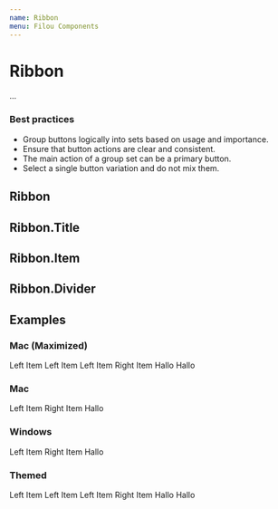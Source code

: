 ```yaml
---
name: Ribbon
menu: Filou Components
---
```



# Ribbon

...

### Best practices

- Group buttons logically into sets based on usage and importance.
- Ensure that button actions are clear and consistent.
- The main action of a group set can be a primary button.
- Select a single button variation and do not mix them.

## Ribbon

<PropsTable of={Ribbon} />

## Ribbon.Title

<PropsTable of={Ribbon.Title} />

## Ribbon.Item

<PropsTable of={Ribbon.Item} />

## Ribbon.Divider

<PropsTable of={Ribbon.Divider} />

## Examples

### Mac (Maximized)

<Playground>
  <Provider>
    <Ribbon width="100%" height="500px">
      <Ribbon.Title maximized os={Ribbon.OSStyle.MAC} brand="Mac Ribbon">
        <Ribbon.Item>Left Item</Ribbon.Item>
        <Ribbon.Divider />
        <Ribbon.Item>Left Item</Ribbon.Item>
        <Ribbon.Item>Left Item</Ribbon.Item>
        <Ribbon.Space />
        <Ribbon.Item>Right Item</Ribbon.Item>
      </Ribbon.Title>
      <Ribbon.Actions title="Actions">
        <Ribbon.Item>Hallo</Ribbon.Item>
        <Ribbon.Divider />
        <Ribbon.Item>Hallo</Ribbon.Item>
        <Ribbon.Space />
      </Ribbon.Actions>
    </Ribbon>
  </Provider>
</Playground>

### Mac

<Playground>
  <Provider>
    <Ribbon width="100%" height="500px">
      <Ribbon.Title os={Ribbon.OSStyle.MAC} brand="Mac Ribbon">
        <Ribbon.Item>Left Item</Ribbon.Item>
        <Ribbon.Space />
        <Ribbon.Item>Right Item</Ribbon.Item>
      </Ribbon.Title>
      <Ribbon.Actions>
        <Ribbon.Item>Hallo</Ribbon.Item>
        <Ribbon.Space />
      </Ribbon.Actions>
    </Ribbon>
  </Provider>
</Playground>

### Windows

<Playground>
  <Provider>
    <Ribbon width="100%" height="500px">
      <Ribbon.Title os={Ribbon.OSStyle.WIN} brand="Mac Ribbon">
        <Ribbon.Item>Left Item</Ribbon.Item>
        <Ribbon.Space />
        <Ribbon.Item>Right Item</Ribbon.Item>
      </Ribbon.Title>
      <Ribbon.Actions>
        <Ribbon.Item>Hallo</Ribbon.Item>
        <Ribbon.Space />
      </Ribbon.Actions>
    </Ribbon>
  </Provider>
</Playground>

### Themed

<Playground>
  <Provider>
    <ThemeProvider theme={{ color: '#666' }}>
      <Ribbon width="100%" height="500px">
        <Ribbon.Title os={Ribbon.OSStyle.WIN} brand="Windows Ribbon">
          <Ribbon.Item>Left Item</Ribbon.Item>
          <Ribbon.Divider />
          <Ribbon.Item>Left Item</Ribbon.Item>
          <Ribbon.Item>Left Item</Ribbon.Item>
          <Ribbon.Space />
          <Ribbon.Item>Right Item</Ribbon.Item>
        </Ribbon.Title>
        <Ribbon.Actions title="Actions">
          <Ribbon.Item>Hallo</Ribbon.Item>
          <Ribbon.Divider />
          <Ribbon.Item>Hallo</Ribbon.Item>
          <Ribbon.Space />
        </Ribbon.Actions>
      </Ribbon>
    </ThemeProvider>
  </Provider>
</Playground>
